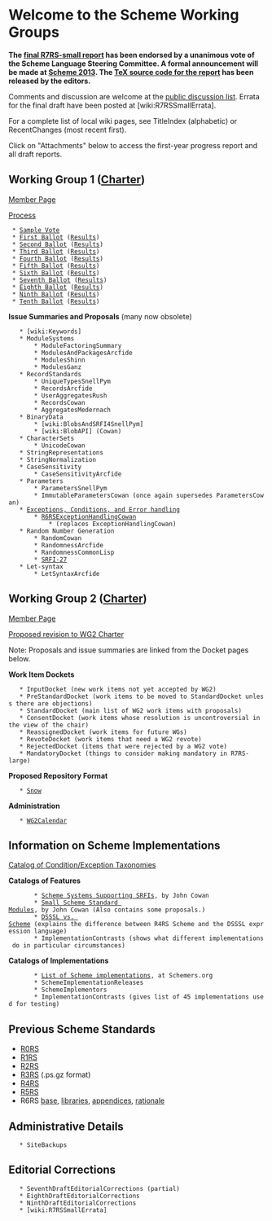 = Welcome to the Scheme Working Groups =

'''The [[http://trac.sacrideo.us/wg/raw-attachment/wiki/WikiStart/r7rs.pdf|final R7RS-small report]] has been endorsed by a unanimous vote of the Scheme Language Steering Committee.  A formal announcement will be made at [[http://webyrd.net/scheme-2013|Scheme 2013]].  The [[http://trac.sacrideo.us/wg/raw-attachment/wiki/WikiStart/r7rs-small-spec.zip|TeX source code for the report]] has been released by the editors.'''

Comments and discussion are welcome at the [[http://lists.scheme-reports.org/cgi-bin/mailman/listinfo/scheme-reports|public discussion list]].  Errata for the final draft have been posted at [wiki:R7RSSmallErrata].

For a complete list of local wiki pages, see TitleIndex (alphabetic) or RecentChanges (most recent first).

Click on "Attachments" below to access the first-year progress report and all draft reports.

== Working Group 1 ([[http://www.scheme-reports.org/2009/working-group-1-charter.html|Charter]]) ==

[[MemberPagesWorkingGroupOne|Member Page]]

[[WorkingGroupOneProcess|Process]]
  * [[SampleVoteYakHandler|Sample Vote]]
  * [[:WG1Ballot1|First Ballot]] ([[:WG1Ballot1Results|Results]])
  * [[:WG1Ballot2|Second Ballot]] ([[:WG1Ballot2Results|Results]])
  * [[:WG1Ballot3|Third Ballot]] ([[:WG1Ballot3Results|Results]])
  * [[:WG1Ballot4|Fourth Ballot]] ([[:WG1Ballot4Results|Results]])
  * [[:WG1Ballot5|Fifth Ballot]] ([[:WG1Ballot5Results|Results]])
  * [[:WG1Ballot6|Sixth Ballot]] ([[:WG1Ballot6Results|Results]])
  * [[:WG1Ballot7|Seventh Ballot]] ([[:WG1Ballot7Results|Results]])
  * [[:WG1Ballot8|Eighth Ballot]] ([[:WG1Ballot8Results|Results]])
  * [[:WG1Ballot|Ninth Ballot]] ([[:WG1Ballot9Results|Results]])
  * [[:WG1Ballot10|Tenth Ballot]] ([[:WG1Ballot10Results|Results]])


'''Issue Summaries and Proposals''' (many now obsolete)

    * [wiki:Keywords]
    * ModuleSystems
        * ModuleFactoringSummary
        * ModulesAndPackagesArcfide
        * ModulesShinn
        * ModulesGanz
    * RecordStandards
        * UniqueTypesSnellPym
        * RecordsArcfide
        * UserAggregatesRush
        * RecordsCowan
        * AggregatesMedernach
    * BinaryData
        * [wiki:BlobsAndSRFI4SnellPym]
        * [wiki:BlobAPI] (Cowan)
    * CharacterSets
        * UnicodeCowan
    * StringRepresentations
    * StringNormalization
    * CaseSensitivity
        * CaseSensitivityArcfide
    * Parameters
        * ParametersSnellPym
        * ImmutableParametersCowan (once again supersedes ParametersCowan)
    * [[ExceptionsErrorsAndConditions|Exceptions, Conditions, and Error handling]]
        * [[:R6RSExceptionHandlingCowan|R6RSExceptionHandlingCowan]]
            * (replaces ExceptionHandlingCowan)
    * Random Number Generation
        * RandomCowan
        * RandomnessArcfide
        * RandomnessCommonLisp
        * [[http://srfi.schemers.org/srfi-27/|SRFI-27]]
    * Let-syntax
        * LetSyntaxArcfide


== Working Group 2 ([[http://scheme-reports.org/2010/working-group-2-charter.html|Charter]]) ==

[[MemberPagesWorkingGroupTwo|Member Page]]

[[:ProposedWG2Charter|Proposed revision to WG2 Charter]]

Note:  Proposals and issue summaries are linked from the Docket pages below.

'''Work Item Dockets'''
    * InputDocket (new work items not yet accepted by WG2)
    * PreStandardDocket (work items to be moved to StandardDocket unless there are objections)
    * StandardDocket (main list of WG2 work items with proposals)
    * ConsentDocket (work items whose resolution is uncontroversial in the view of the chair)
    * ReassignedDocket (work items for future WGs)
    * RevoteDocket (work items that need a WG2 revote)
    * RejectedDocket (items that were rejected by a WG2 vote)
    * MandatoryDocket (things to consider making mandatory in R7RS-large)

'''Proposed Repository Format'''
    * [[:Snow|Snow]]

'''Administration'''
    * [[:WG2Calendar|WG2Calendar]]


== Information on Scheme Implementations ==

[[ExceptionTaxonomies|Catalog of Condition/Exception Taxonomies]]

'''Catalogs of Features'''

        * [[http://spreadsheets.google.com/pub?key=tRCHK6jWXuKMABKAfoOwWqw&output=html|Scheme Systems Supporting SRFIs]], by John Cowan
        * [[http://spreadsheets.google.com/pub?key=tS3XfMIS7TfMSwMTtd8cbaA&output=html|Small Scheme Standard Modules]], by John Cowan (Also contains some proposals.)
        * [[:DSSSLVsScheme|DSSSL vs. Scheme]] (explains the difference between R4RS Scheme and the DSSSL expression language)
        * ImplementationContrasts (shows what different implementations do in particular circumstances)

'''Catalogs of Implementations'''

        * [[http://community.schemewiki.org/?scheme-faq-standards#implementations|List of Scheme implementations]], at Schemers.org
        * SchemeImplementationReleases
        * SchemeImplementors
        * ImplementationContrasts (gives list of 45 implementations used for testing)

== Previous Scheme Standards ==

* [[http://dspace.mit.edu/bitstream/handle/1721.1/5794/AIM-349.pdf|R0RS]]
* [[http://dspace.mit.edu/bitstream/handle/1721.1/6283/AIM-452.pdf|R1RS]]
* [[http://dspace.mit.edu/bitstream/handle/1721.1/5600/AIM-848.pdf|R2RS]]
* [[ftp://ftp.cs.indiana.edu/pub/scheme-repository/doc/standards/r3rs.ps.gz|R3RS]] (.ps.gz format)
* [[http://people.csail.mit.edu/jaffer/r4rs.pdf|R4RS]]
* [[http://www.schemers.org/Documents/Standards/R5RS/r5rs.pdf|R5RS]]
* R6RS [[http://www.r6rs.org/final/r6rs.pdf|base]], [[http://www.r6rs.org/final/r6rs-lib.pdf|libraries]], [[http://www.r6rs.org/final/r6rs-app.pdf|appendices]], [[http://www.r6rs.org/final/r6rs-rationale.pdf|rationale]]

== Administrative Details ==

    * SiteBackups

== Editorial Corrections ==

    * SeventhDraftEditorialCorrections (partial)
    * EighthDraftEditorialCorrections
    * NinthDraftEditorialCorrections
    * [wiki:R7RSSmallErrata]